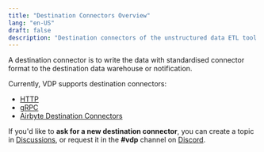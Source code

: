 ```yaml
---
title: "Destination Connectors Overview"
lang: "en-US"
draft: false
description: "Destination connectors of the unstructured data ETL tool VDP https://github.com/instill-ai/vdp"
---
```


A destination connector is to write the data with standardised connector format to the destination data warehouse or notification.

Currently, VDP supports destination connectors:

- [HTTP](/docs/vdp/destination-connectors/http)
- [gRPC](/docs/vdp/destination-connectors/grpc)
- [Airbyte Destination Connectors](/docs/vdp/destination-connectors/airbyte)

If you'd like to **ask for a new destination connector**, you can create a topic in [Discussions](https://github.com/instill-ai/vdp/discussions), or request it in the **#vdp** channel on [Discord](https://discord.gg/sevxWsqpGh).
